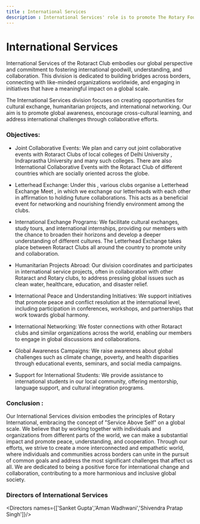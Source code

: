 ```yaml
---
title : International Services
description : International Services' role is to promote The Rotary Foundation, welcome Rotary-sponsored young people from other countries into our community; send local young people overseas to broaden their outlook. To advertise projects on the Rotary web site to attract additional funds from overseas Clubs.
---
```


# International Services

International Services of the Rotaract Club embodies our global perspective and commitment to fostering international goodwill, understanding, and collaboration. This division is dedicated to building bridges across borders, connecting with like-minded organizations worldwide, and engaging in initiatives that have a meaningful impact on a global scale.

The International Services division focuses on creating opportunities for cultural exchange, humanitarian projects, and international networking. Our aim is to promote global awareness, encourage cross-cultural learning, and address international challenges through collaborative efforts.


### Objectives:
- Joint Collaborative Events: We plan and carry out joint collaborative events with Rotaract Clubs of local colleges of Delhi University , Indraprastha University and many such colleges. There are also International Collaborative Events with the Rotaract Club of different countries which are socially oriented across the globe.

- Letterhead Exchange: Under this , various clubs organise a Letterhead Exchange Meet , in which we exchange our letterheads with each other in affirmation to holding future collaborations. This acts as a beneficial event for networking and nourishing friendly environment among the clubs.

- International Exchange Programs: We facilitate cultural exchanges, study tours, and international internships, providing our members with the chance to broaden their horizons and develop a deeper understanding of different cultures. The Letterhead Exchange takes place between Rotaract Clubs all around the country to promote unity and collaboration.

- Humanitarian Projects Abroad: Our division coordinates and participates in international service projects, often in collaboration with other Rotaract and Rotary clubs, to address pressing global issues such as clean water, healthcare, education, and disaster relief.

- International Peace and Understanding Initiatives: We support initiatives that promote peace and conflict resolution at the international level, including participation in conferences, workshops, and partnerships that work towards global harmony.

- International Networking: We foster connections with other Rotaract clubs and similar organizations across the world, enabling our members to engage in global discussions and collaborations.

- Global Awareness Campaigns: We raise awareness about global challenges such as climate change, poverty, and health disparities through educational events, seminars, and social media campaigns.

- Support for International Students: We provide assistance to international students in our local community, offering mentorship, language support, and cultural integration programs.

### Conclusion :
Our International Services division embodies the principles of Rotary International, embracing the concept of "Service Above Self" on a global scale. We believe that by working together with individuals and organizations from different parts of the world, we can make a substantial impact and promote peace, understanding, and cooperation. Through our efforts, we strive to create a more interconnected and empathetic world, where individuals and communities across borders can unite in the pursuit of common goals and address the most significant challenges that affect us all. We are dedicated to being a positive force for international change and collaboration, contributing to a more harmonious and inclusive global society.

### Directors of International Services
<Directors names={['Sanket Gupta','Aman Wadhwani','Shivendra Pratap Singh']}/>
